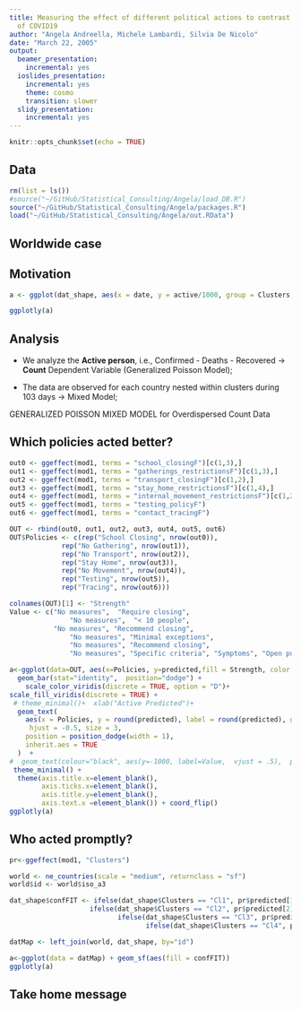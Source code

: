 ```yaml
---
title: Measuring the effect of different political actions to contrast the contagion
  of COVID19
author: "Angela Andreella, Michele Lambardi, Silvia De Nicolo"
date: "March 22, 2005"
output:
  beamer_presentation:
    incremental: yes
  ioslides_presentation:
    incremental: yes
    theme: cosmo
    transition: slower
  slidy_presentation:
    incremental: yes
---
```


```r
knitr::opts_chunk$set(echo = TRUE)
```

## Data

```r
rm(list = ls())
#source("~/GitHub/Statistical_Consulting/Angela/load_DB.R")
source("~/GitHub/Statistical_Consulting/Angela/packages.R")
load("~/GitHub/Statistical_Consulting/Angela/out.RData")
```


## Worldwide case

## Motivation

```r
a <- ggplot(dat_shape, aes(x = date, y = active/1000, group = Clusters, color = Clusters)) + geom_smooth() + scale_x_date(date_labels = "%b %d") + theme_classic() + ylab("Active per 1000") + xlab("Date") 

ggplotly(a)
```

## Analysis

 - We analyze the **Active person**, i.e., Confirmed - Deaths - Recovered $\rightarrow$ **Count** Dependent Variable (Generalized Poisson Model);
 
 
 - The data are observed for each country nested within clusters during $103$ days $\rightarrow$ Mixed Model;
 
 
GENERALIZED POISSON MIXED MODEL for Overdispersed Count Data 

## Which policies acted better?

```r
out0 <- ggeffect(mod1, terms = "school_closingF")[c(1,3),]
out1 <- ggeffect(mod1, terms = "gatherings_restrictionsF")[c(1,3),]
out2 <- ggeffect(mod1, terms = "transport_closingF")[c(1,2),]
out3 <- ggeffect(mod1, terms = "stay_home_restrictionsF")[c(1,4),]
out4 <- ggeffect(mod1, terms = "internal_movement_restrictionsF")[c(1,2),]
out5 <- ggeffect(mod1, terms = "testing_policyF")
out6 <- ggeffect(mod1, terms = "contact_tracingF")

OUT <- rbind(out0, out1, out2, out3, out4, out5, out6)
OUT$Policies <- c(rep("School Closing", nrow(out0)),
             rep("No Gathering", nrow(out1)),
             rep("No Transport", nrow(out2)),  
             rep("Stay Home", nrow(out3)),
             rep("No Movement", nrow(out4)),  
             rep("Testing", nrow(out5)),
             rep("Tracing", nrow(out6)))

colnames(OUT)[1] <- "Strength"
Value <- c("No measures",  "Require closing",
               "No measures",  "< 10 people",
           "No measures", "Recommend closing",
               "No measures", "Minimal exceptions",
               "No measures", "Recommend closing", 
               "No measures", "Specific criteria", "Symptoms", "Open public", "No measures", "Limited", "Comprehensive")

a<-ggplot(data=OUT, aes(x=Policies, y=predicted,fill = Strength, color = Strength)) +
  geom_bar(stat="identity",  position="dodge") +
    scale_color_viridis(discrete = TRUE, option = "D")+
scale_fill_viridis(discrete = TRUE) +
 # theme_minimal()+  xlab("Active Predicted")+
  geom_text(
    aes(x = Policies, y = round(predicted), label = round(predicted), group = Strength),
     hjust = -0.5, size = 3,
    position = position_dodge(width = 1),
    inherit.aes = TRUE
  )  +  
#  geom_text(colour="black", aes(y=-1000, label=Value,  vjust = .5),  position=position_dodge(width=1), hjust=-.1,inherit.aes = TRUE) +
 theme_minimal() +
  theme(axis.title.x=element_blank(),
        axis.ticks.x=element_blank(),
        axis.title.y=element_blank(),
        axis.text.x =element_blank()) + coord_flip()
ggplotly(a)
```

## Who acted promptly?

```r
pr<-ggeffect(mod1, "Clusters")

world <- ne_countries(scale = "medium", returnclass = "sf") 
world$id <- world$iso_a3 

dat_shape$confFIT <- ifelse(dat_shape$Clusters == "Cl1", pr$predicted[1],
                    ifelse(dat_shape$Clusters == "Cl2", pr$predicted[2],
                           ifelse(dat_shape$Clusters == "Cl3", pr$predicted[3],
                                  ifelse(dat_shape$Clusters == "Cl4", pr$predicted[4], pr$predicted[5]))))

datMap <- left_join(world, dat_shape, by="id")

a<-ggplot(data = datMap) + geom_sf(aes(fill = confFIT))
ggplotly(a)
```


## Take home message

